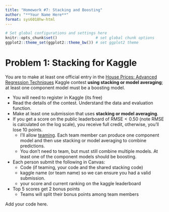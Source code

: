 ```yaml
---
title: "Homework #7: Stacking and Boosting" 
author: "**Your Name Here**"
format: sys6018hw-html
---
```


```r
# Set global configurations and settings here
knitr::opts_chunk$set()                 # set global chunk options
ggplot2::theme_set(ggplot2::theme_bw()) # set ggplot2 theme
```

# Problem 1: Stacking for Kaggle

You are to make at least one official entry in the [House Prices: Advanced Regression Techniques](https://www.kaggle.com/c/house-prices-advanced-regression-techniques/overview) Kaggle contest **using stacking or model averaging**; at least one component model must be a boosting model. 

- You will need to register in Kaggle (its free)
- Read the details of the contest. Understand the data and evaluation function.
- Make at least one submission that uses **stacking or model averaging**. 
- If you get a score on the public leaderboard of $\text{RMSE}<0.50$ (note RMSE is calculated on the log scale), you receive full credit, otherwise, you'll lose 10 points. 
    - I'll allow [teaming](https://www.kaggle.com/c/house-prices-advanced-regression-techniques/team). Each team member can produce one component model and then use stacking or model averaging to combine predictions. 
    - You don't need to team, but must still combine multiple models. At least one of the component models should be boosting. 
- Each person submit the following in Canvas:
    - Code (if teaming, your code and the shared stacking code)
    - kaggle name (or team name) so we can ensure you had a valid submission. 
    - your score and current ranking on the kaggle leaderboard
- Top 5 scores get 2 bonus points
    - Teams will split their bonus points among team members


::: {.callout-note title="Solution"}

Add your code here. 

:::